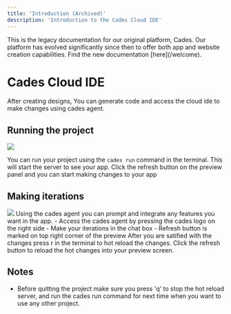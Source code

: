 ```yaml
---
title: 'Introduction (Archived)'
description: 'Introduction to the Cades Cloud IDE'
---
```


<Note>
  This is the legacy documentation for our original platform, Cades. Our platform has evolved significantly since then to offer both app and website creation capabilities. Find the new documentation [here](/welcome).
</Note>

# Cades Cloud IDE
After creating designs, You can generate code and access the cloud ide to make changes using cades agent.

## Running the project
<img src="https://firebasestorage.googleapis.com/v0/b/cades-dev.appspot.com/o/public%2Fide%2Frun_command.png?alt=media&token=1c076901-e3f3-40c8-97d9-a7498443ad42" />

You can run your project using the ```cades run``` command in the terminal. This will start the server to see your app.
Click the refresh button on the preview panel and you can start making changes to your app

## Making iterations
<img src="https://firebasestorage.googleapis.com/v0/b/cades-dev.appspot.com/o/public%2Fide%2Foverview.png?alt=media&token=53979cf1-9e72-4ae2-98c3-8e92a8057b92" />
Using the cades agent you can prompt and integrate any features you want in the app.
- Access the cades agent by pressing the cades logo on the right side
- Make your iterations in the chat box
- Refresh button is marked on top right corner of the preview
After you are satified with the changes press r in the terminal to hot reload the changes.
Click the refresh button to reload the hot changes into your preview screen.

## Notes
- Before quitting the project make sure you press 'q' to stop the hot reload server, and run the cades run command for next time when you want to use any other project.
